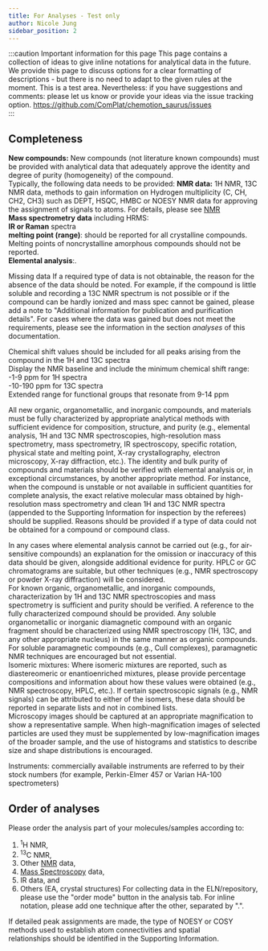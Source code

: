```yaml
---
title: For Analyses - Test only
author: Nicole Jung
sidebar_position: 2
---
```


:::caution Important information for this page
This page contains a collection of ideas to give inline notations for analytical data in the future. We provide this page to discuss options for a clear formatting of descriptions - but there is no need to adapt to the given rules at the moment. This is a test area. Nevertheless: if you have suggestions and comments: please let us know or provide your ideas via the issue tracking option.
https://github.com/ComPlat/chemotion_saurus/issues  
:::

## Completeness

**New compounds:** New compounds (not literature known compounds) must be provided with analytical data that adequately approve the identity and degree of purity (homogeneity) of the compound. <br />
Typically, the following data needs to be provided:
**NMR data:** 1H NMR, 13C NMR data, methods to gain information on Hydrogen multiplicity (C, CH, CH2, CH3) such as DEPT, HSQC, HMBC or NOESY NMR data for approving the assignment of signals to atoms. For details, please see [NMR](analysis_test/nmr) <br />
**Mass spectrometry data** including HRMS: <br />
**IR or Raman** spectra <br />
**melting point (range)**: should be reported for all crystalline compounds. Melting points of noncrystalline amorphous compounds should not be reported. <br />
**Elemental analysis**:.<br />

Missing data
If a required type of data is not obtainable, the reason for the absence of the data should be noted. For example, if the compound is little soluble and recording a 13C NMR spectrum is not possible or if the compound can be hardly ionized and mass spec cannot be gained, please add a note to "Additional information for publication and purification details". For cases where the data was gained but does not meet the requirements, please see the information in the section <i>analyses</i> of this documentation. <br />

Chemical shift values should be included for all peaks arising from the compound in the 1H and 13C spectra <br />
Display the NMR baseline and include the minimum chemical shift range: <br />
-1-9 ppm for 1H spectra <br />
-10-190 ppm for 13C spectra <br />
Extended range for functional groups that resonate from 9-14 ppm <br />

All new organic, organometallic, and inorganic compounds, and materials must be fully characterized by appropriate analytical methods with sufficient evidence for composition, structure, and purity (e.g., elemental analysis, 1H and 13C NMR spectroscopies, high-resolution mass spectrometry, mass spectrometry, IR spectroscopy, specific rotation, physical state and melting point, X-ray crystallography, electron microscopy, X-ray diffraction, etc.). The identity and bulk purity of compounds and materials should be verified with elemental analysis or, in exceptional circumstances, by another appropriate method. For instance, when the compound is unstable or not available in sufficient quantities for complete analysis, the exact relative molecular mass obtained by high-resolution mass spectrometry and clean 1H and 13C NMR spectra (appended to the Supporting Information for inspection by the referees) should be supplied. Reasons should be provided if a type of data could not be obtained for a compound or compound class.<br />

In any cases where elemental analysis cannot be carried out (e.g., for air-sensitive compounds) an explanation for the omission or inaccuracy of this data should be given, alongside additional evidence for purity. HPLC or GC chromatograms are suitable, but other techniques (e.g., NMR spectroscopy or powder X-ray diffraction) will be considered.<br />
For known organic, organometallic, and inorganic compounds, characterization by 1H and 13C NMR spectroscopies and mass spectrometry is sufficient and purity should be verified. A reference to the fully characterized compound should be provided. Any soluble organometallic or inorganic diamagnetic compound with an organic fragment should be characterized using NMR spectroscopy (1H, 13C, and any other appropriate nucleus) in the same manner as organic compounds. For soluble paramagnetic compounds (e.g., CuII complexes), paramagnetic NMR techniques are encouraged but not essential.<br />
Isomeric mixtures: Where isomeric mixtures are reported, such as diastereomeric or enantioenriched mixtures, please provide percentage compositions and information about how these values were obtained (e.g., NMR spectroscopy, HPLC, etc.). If certain spectroscopic signals (e.g., NMR signals) can be attributed to either of the isomers, these data should be reported in separate lists and not in combined lists.<br />
Microscopy images should be captured at an appropriate magnification to show a representative sample. When high-magnification images of selected particles are used they must be supplemented by low-magnification images of the broader sample, and the use of histograms and statistics to describe size and shape distributions is encouraged.<br />

Instruments: commercially available instruments are referred to by their stock numbers (for example, Perkin-Elmer 457 or Varian HA-100 spectrometers)

## Order of analyses

Please order the analysis part of your molecules/samples according to:

1. <sup>1</sup>H NMR,
2. <sup>13</sup>C NMR,
3. Other [NMR](analysis_test/nmr) data,
4. [Mass Spectroscopy](analysis_test/ms) data,
5. IR data, and
6. Others (EA, crystal structures)
   For collecting data in the ELN/repository, please use the "order mode" button in the analysis tab. For inline notation, please add one technique after the other, separated by ".".

If detailed peak assignments are made, the type of NOESY or COSY methods used to establish atom connectivities and spatial <br />relationships should be identified in the Supporting Information.
